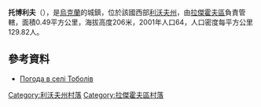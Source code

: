 {{coord|50|21|9|N|24|29|54|E|scale:100000|display=title}}

'''托博利夫'''（{{lang-uk|Тоболів}}），是[[烏克蘭|烏克蘭]]的城鎮，位於該國西部[[利沃夫州|利沃夫州]]，由[[拉傑霍夫區|拉傑霍夫區]]負責管轄，面積0.49平方公里，海拔高度206米，2001年人口64，人口密度每平方公里129.82人。

==參考資料==
* [http://weather.in.ua/ua/l'vovskaja/26204 Погода в селі Тоболів]

[[Category:利沃夫州村落|Category:利沃夫州村落]]
[[Category:拉傑霍夫區村落|Category:拉傑霍夫區村落]]


{{Lviv-geo-stub}}